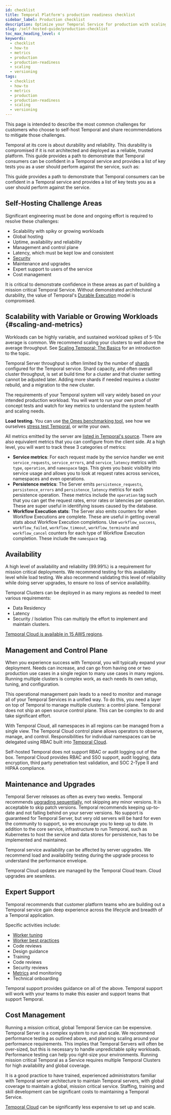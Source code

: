 ```yaml
---
id: checklist
title: Temporal Platform's production readiness checklist
sidebar_label: Production checklist
description: Optimize your Temporal Service for production with scaling, metrics, load testing, and effective workflow versioning techniques. Ensure robust performance and future-proof your workflows.
slug: /self-hosted-guide/production-checklist
toc_max_heading_level: 4
keywords:
  - checklist
  - how-to
  - metrics
  - production
  - production-readiness
  - scaling
  - versioning
tags:
  - checklist
  - how-to
  - metrics
  - production
  - production-readiness
  - scaling
  - versioning
---
```


This page is intended to describe the most common challenges for customers who choose to self-host Temporal and share recommendations to mitigate those challenges. 

Temporal at its core is about durability and reliability.
This durability is compromised if it is not architected and deployed as a reliable, trusted platform.
This guide provides a path to demonstrate that Temporal consumers can be confident in a Temporal service and provides a list of key tests you as a user should perform against the service, such as:

This guide provides a path to demonstrate that Temporal consumers can be confident in a Temporal service and provides a list of key tests you as a user should perform against the service.

## Self-Hosting Challenge Areas

Significant engineering must be done and ongoing effort is required to resolve these challenges:
- Scalability with spiky or growing workloads
- Global hosting
- Uptime, availability and reliability
- Management and control plane
- Latency, which must be kept low and consistent
- [Security](/self-hosted-guide/security)
- Maintenance and upgrades
- Expert support to users of the service
- Cost management

It is critical to demonstrate confidence in these areas as part of building a mission critical Temporal Service.
Without demonstrated architectural durability, the value of Temporal's [Durable Execution](https://temporal.io/how-it-works) model is compromised.

## Scalability with Variable or Growing Workloads {#scaling-and-metrics}

Workloads can be highly variable, and sustained workload spikes of 5-10x average is common. 
We recommend scaling your clusters to well above the average throughput.
See [Scaling Temporal: The Basics](https://temporal.io/blog/scaling-temporal-the-basics) for an introduction to the topic.

Temporal Server throughput is often limited by the number of [shards](/clusters#history-shard) configured for the Temporal service.
Shard capacity, and often overall cluster throughput, is set at build time for a cluster and that cluster setting cannot be adjusted later.
Adding more shards if needed requires a cluster rebuild, and a migration to the new cluster.

The requirements of your Temporal system will vary widely based on your intended production workload.
You will want to run your own proof of concept tests and watch for key metrics to understand the system health and scaling needs.

**Load testing.** You can use [the Omes benchmarking tool](https://github.com/temporalio/omes/), see how we ourselves [stress test Temporal](https://temporal.io/blog/temporal-deep-dive-stress-testing/), or write your own.

All metrics emitted by the server are [listed in Temporal's source](https://github.com/temporalio/temporal/blob/main/common/metrics/defs.go).
There are also equivalent metrics that you can configure from the client side.
At a high level, you will want to track these 3 categories of metrics:

- **Service metrics**: For each request made by the service handler we emit `service_requests`, `service_errors`, and `service_latency` metrics with `type`, `operation`, and `namespace` tags.
  This gives you basic visibility into service usage and allows you to look at request rates across services, namespaces and even operations.
- **Persistence metrics**: The Server emits `persistence_requests`, `persistence_errors` and `persistence_latency` metrics for each persistence operation.
  These metrics include the `operation` tag such that you can get the request rates, error rates or latencies per operation.
  These are super useful in identifying issues caused by the database.
- **Workflow Execution stats**: The Server also emits counters for when Workflow Executions are complete.
  These are useful in getting overall stats about Workflow Execution completions.
  Use `workflow_success`, `workflow_failed`, `workflow_timeout`, `workflow_terminate` and `workflow_cancel` counters for each type of Workflow Execution completion.
  These include the `namespace` tag.

## Availability

A high level of availability and reliability (99.99%) is a requirement for mission critical deployments.
We recommend testing for this availability level while load testing.
We also recommend validating this level of reliability while doing server upgrades, to ensure no loss of service availability.  

Temporal Clusters can be deployed in as many regions as needed to meet various requirements:
- Data Residency
- Latency
- Security / Isolation
This can multiply the effort to implement and maintain clusters.

[Temporal Cloud is available in 15 AWS regions](/cloud/service-availability).

## Management and Control Plane 

When you experience success with Temporal, you will typically expand your deployment.
Needs can increase, and can go from having one or two production use cases in a single region to many use cases in many regions.
Running multiple clusters is complex work, as each needs its own setup, tuning, and configuration. 

This operational management pain leads to a need to monitor and manage all of your Temporal Services in a unified way.
To do this, you need a layer on top of Temporal to manage multiple clusters: a control plane.
Temporal does not ship an open source control plane. This can be complex to do and take significant effort.

With Temporal Cloud, all namespaces in all regions can be managed from a single view.
The Temporal Cloud control plane allows operators to observe, manage, and control.
Responsibilities for individual namespaces can be delegated using RBAC built into [Temporal Cloud](https://temporal.io/cloud).

Self-hosted Temporal does not support RBAC or audit logging out of the box.
Temporal Cloud provides RBAC and SSO support, audit logging, data encryption, third party penetration test validation, and SOC 2-Type II and HIPAA compliance.

## Maintenance and Upgrades 

Temporal Server releases as often as every two weeks.
Temporal recommends [upgrading sequentially](/self-hosted-guide/upgrade-server), not skipping any minor versions.
It is acceptable to skip patch versions.
Temporal recommends keeping up-to-date and not falling behind on your server versions.
No support is guaranteed for Temporal Server, but very old servers will be hard for even the community to support, so we encourage you to keep up to date. 
In addition to the core service, infrastructure to run Temporal, such as Kubernetes to host the service and data stores for persistence, has to be implemented and maintained.

Temporal service availability can be affected by server upgrades.
We recommend load and availability testing during the upgrade process to understand the performance envelope.

Temporal Cloud updates are managed by the Temporal Cloud team.
Cloud upgrades are seamless.

## Expert Support

Temporal recommends that customer platform teams who are building out a Temporal service gain deep experience across the lifecycle and breadth of a Temporal application.

Specific activities include:
- [Worker tuning](/develop/worker-performance)
- [Worker best practices](/workers)
- Code reviews
- Design guidance
- Training
- Code reviews
- Security reviews
- [Metrics](/references/sdk-metrics) and monitoring
- Technical onboarding

Temporal support provides guidance on all of the above.
Temporal support will work with your teams to make this easier and support teams that support Temporal.


## Cost Management

Running a mission critical, global Temporal Service can be expensive.
Temporal Server is a complex system to run and scale.
We recommend performance testing as outlined above, and planning scaling around your performance requirements.
This implies that Temporal Servers will often be over-sized, but this is necessary to handle unpredictable spiky workloads.
Performance testing can help you right-size your environments.
Running mission critical Temporal as a Service requires multiple Temporal Clusters for high availability and global coverage. 

It is a good practice to have trained, experienced administrators familiar with Temporal server architecture to maintain Temporal servers, with global coverage to maintain a global, mission critical service.
Staffing, training and skill development can be significant costs to maintaining a Temporal Service.

[Temporal Cloud](https://temporal.io/cloud) can be significantly less expensive to set up and scale. 

